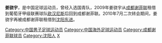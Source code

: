 {{noteta|G1=足球}}{{Football player infobox
| playername = 姜骁宇
| fullname = 姜骁宇
| englishfullname = Jiang Xiaoyu
| countryofbirth = {{CHN}}
| cityofbirth = [[辽宁|辽宁]][[沈阳|沈阳]]
| dateofbirth = {{birth date and age|1989|6|11}}
| height = {{height|m=1.72}}
| position = 中场
| currentclub = {{flagicon|CHN}} [[沈阳东进|沈阳东进]]
| youthyears =
| youthclubs = {{flagicon|CHN}} [[成都谢菲联|成都谢菲联]]
| years = 2008-<br/>2009年<br/>2010年
| clubs = {{flagicon|CHN}} [[成都谢菲联|成都谢菲联]]<br/>→{{flagicon|POR}} [[奥良人体育俱乐部|欧汉尼斯]]（租借）<br/>→{{flagicon|CHN}} [[沈阳东进|沈阳东进]]（租借）
| caps(goals) =
| nationalyears =
| nationalteam =
| nationalcaps(goals) =
|}}
'''姜骁宇'''{{BD|1989年|6月11日|||J}}，是中国足球运动员，曾经入选国青队，2009年姜骁宇从[[成都谢菲联|成都谢菲联]]租借到葡萄牙甲级联赛球队[[奥良人体育俱乐部|欧汉尼斯]]后回到成都谢菲联。2010年7月二次转会期间，姜骁宇再被成都谢菲联租借到[[沈阳东进|沈阳东进]]。

{{2012年中甲分类名单东进}}
{{2013年中乙分类名单呼和浩特东进}}
{{2014年中乙分类名单银川}}
{{2016年中乙分类名单沈阳城市}}
{{2017年中乙分类名单沈阳城市}}
{{2018年中乙分类名单沈阳城市}}

{{DEFAULTSORT:JIANG Xiaoyu}}
[[Category:中国男子足球运动员|Category:中国男子足球运动员]]
[[Category:中国海外足球运动员|Category:中国海外足球运动员]]
[[Category:成都谢菲联球员|Category:成都谢菲联球员]]
[[Category:沈阳人|Category:沈阳人]]
[[Category:姜姓|X]]